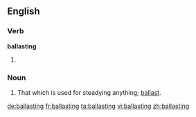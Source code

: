 ==English==

===Verb===
'''ballasting'''

# {{present participle of|ballast}}

===Noun===
{{en-noun}}

# That which is used for steadying anything; [[ballast]].

[[de:ballasting]]
[[fr:ballasting]]
[[ta:ballasting]]
[[vi:ballasting]]
[[zh:ballasting]]